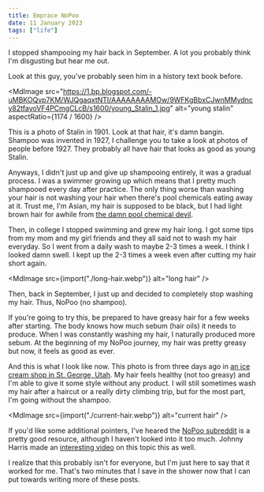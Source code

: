 ```yaml
---
title: Emprace NoPoo
date: 11 January 2023
tags: ["life"]
---
```



I stopped shampooing my hair back in September.
A lot you probably think I'm disgusting but hear me out.

Look at this guy, you've probably seen him in a history text book before.

<MdImage
  src="https://1.bp.blogspot.com/-uMBKOQvp7KM/WJQgaqxtNTI/AAAAAAAAMOw/9WFKgBbxCJwnMMydncy82tfayoVF4PCmgCLcB/s1600/young_Stalin_1.jpg"
  alt="young stalin"
  aspectRatio={1174 / 1600}
/>

This is a photo of Stalin in 1901.
Look at that hair, it's damn bangin.
Shampoo was invented in 1927, I challenge you to take a look at photos of people before 1927.
They probably all have hair that looks as good as young Stalin.

Anyways, I didn't just up and give up shampooing entirely, it was a gradual process.
I was a swimmer growing up which means that I pretty much shampooed every day after practice.
The only thing worse than washing your hair is not washing your hair when there's
pool chemicals eating away at it.
Trust me, I'm Asian, my hair is supposed to be black, but I had light brown hair for awhile
from [the damn pool chemical devil](https://www.reddit.com/r/ChainsawMan/comments/z47kqc/damn_it_gun_devil/).

Then, in college I stopped swimming and grew my hair long.
I got some tips from my mom and my girl friends and they all said not to wash
my hair everyday.
So I went from a daily wash to maybe 2-3 times a week.
I think I looked damn swell.
I kept up the 2-3 times a week even after cutting my hair short again.

<MdImage src={import("./long-hair.webp")} alt="long hair" />

Then, back in September, I just up and decided to completely stop washing my hair.
Thus, NoPoo (no shampoo).

If you're going to try this, be prepared to have greasy hair for a few weeks after starting.
The body knows how much sebum (hair oils) it needs to produce.
When I was constantly washing my hair, I naturally produced more sebum.
At the beginning of my NoPoo journey, my hair was pretty greasy but now, it feels as good as ever.

And this is what I look like now.
This photo is from three days ago in [an ice cream shop in St. George, Utah](https://goo.gl/maps/aaMjiebgj9FFGDHBA).
My hair feels healthy (not too greasy) and I'm able to give it some style without any product.
I will still sometimes wash my hair after a haircut or a really dirty climbing trip, but 
for the most part, I'm going without the shampoo.

<MdImage src={import("./current-hair.webp")} alt="current hair" />

If you'd like some additional pointers, I've heared the [NoPoo subreddit](https://www.reddit.com/r/NoPoo/) 
is a pretty good resource, although I haven't looked into it too much.
Johnny Harris made an [interesting video](https://www.youtube.com/watch?v=T-_HKFjxVl0) on this topic this as well.

I realize that this probably isn't for everyone, but I'm just here to say that it worked for me.
That's two minutes that I save in the shower now that I can put towards writing more of these posts.
